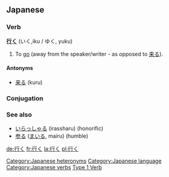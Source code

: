 ==Japanese==
===Verb===
'''[[行]]く''' (いく,iku / ゆく, yuku)

#To [[go]] (away from the speaker/writer - as opposed to [[来る]]).                                        

==== Antonyms ====
*[[来る]] (kuru)

===Conjugation===
{{ja-verbconj|行く|行か|いか / ゆか|ika / yuka|行き|いき / ゆき|iki / yuki|行く|いく / ゆく|iku / yuku|行く|いく / ゆく|iku / yuku|行け|いけ / ゆけ|ike / yuke|行け|いけ / ゆけ|ike / yuke|行かれる|いかれる / ゆかれる|ikareru / yukareru|行かせる<br>行かす|いかせる/ゆかせる<br>いかす / ゆかす|ikaseru / yukaseru<br>ikasu / yukasu|行ける|いける / ゆける|ikeru / yukeru|行こう|いこう / ゆこう|ikō / yukō|行かない|いかない / ゆかない|ikanai / yukanai|行かず|いかず / ゆかず|ikazu / yukazu|行きます|いきます / ゆきます|ikimasu / yukimasu|行った|いった|itta|行って|いって|itte|行けば|いけば / ゆけば|ikeba / yukeba}}

===See also===
*[[いらっしゃる]] (irassharu) (honorific)
*[[参る]] ([[まいる]], mairu) (humble)

[[Category:Japanese heteronyms]]
[[Category:Japanese language]]
[[Category:Japanese verbs]]
[[Category:Japanese Type 1 Verbs|Type 1 Verb]]

[[de:行く]]
[[fr:行く]]
[[la:行く]]
[[pl:行く]]